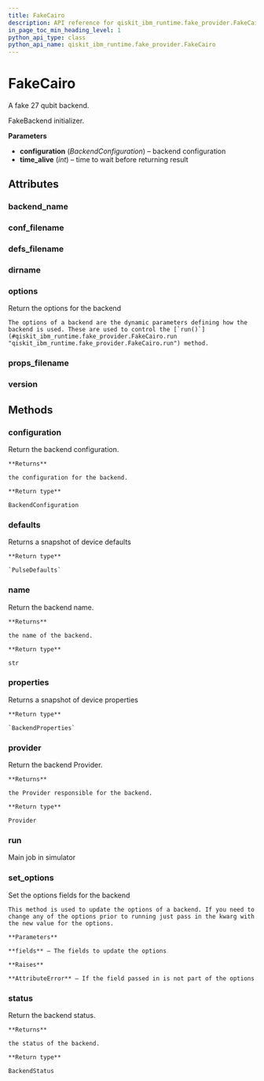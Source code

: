 ```yaml
---
title: FakeCairo
description: API reference for qiskit_ibm_runtime.fake_provider.FakeCairo
in_page_toc_min_heading_level: 1
python_api_type: class
python_api_name: qiskit_ibm_runtime.fake_provider.FakeCairo
---
```


# FakeCairo

<Class id="qiskit_ibm_runtime.fake_provider.FakeCairo" github="https://github.com/Qiskit/qiskit-ibm-runtime/tree/stable/0.21/qiskit_ibm_runtime/fake_provider/backends/cairo/fake_cairo.py#L31-L38" signature="FakeCairo">
  A fake 27 qubit backend.

  FakeBackend initializer.

  **Parameters**

  *   **configuration** (*BackendConfiguration*) – backend configuration
  *   **time\_alive** (*int*) – time to wait before returning result

  ## Attributes

  ### backend\_name

  <Attribute id="qiskit_ibm_runtime.fake_provider.FakeCairo.backend_name" name="backend_name" attributeValue="= 'fake_cairo'" />

  ### conf\_filename

  <Attribute id="qiskit_ibm_runtime.fake_provider.FakeCairo.conf_filename" name="conf_filename" attributeValue="= 'conf_cairo.json'" />

  ### defs\_filename

  <Attribute id="qiskit_ibm_runtime.fake_provider.FakeCairo.defs_filename" name="defs_filename" attributeValue="= 'defs_cairo.json'" />

  ### dirname

  <Attribute id="qiskit_ibm_runtime.fake_provider.FakeCairo.dirname" name="dirname" attributeValue="= '/home/runner/work/qiskit-ibm-runtime/qiskit-ibm-runtime/qiskit_ibm_runtime/fake_provider/backends/cairo'" />

  ### options

  <Attribute id="qiskit_ibm_runtime.fake_provider.FakeCairo.options" name="options">
    Return the options for the backend

    The options of a backend are the dynamic parameters defining how the backend is used. These are used to control the [`run()`](#qiskit_ibm_runtime.fake_provider.FakeCairo.run "qiskit_ibm_runtime.fake_provider.FakeCairo.run") method.
  </Attribute>

  ### props\_filename

  <Attribute id="qiskit_ibm_runtime.fake_provider.FakeCairo.props_filename" name="props_filename" attributeValue="= 'props_cairo.json'" />

  ### version

  <Attribute id="qiskit_ibm_runtime.fake_provider.FakeCairo.version" name="version" attributeValue="= 1" />

  ## Methods

  ### configuration

  <Function id="qiskit_ibm_runtime.fake_provider.FakeCairo.configuration" name="configuration" signature="configuration()">
    Return the backend configuration.

    **Returns**

    the configuration for the backend.

    **Return type**

    BackendConfiguration
  </Function>

  ### defaults

  <Function id="qiskit_ibm_runtime.fake_provider.FakeCairo.defaults" name="defaults" github="https://github.com/Qiskit/qiskit-ibm-runtime/tree/stable/0.21/qiskit_ibm_runtime/fake_provider/fake_pulse_backend.py#L29-L33" signature="defaults()">
    Returns a snapshot of device defaults

    **Return type**

    `PulseDefaults`
  </Function>

  ### name

  <Function id="qiskit_ibm_runtime.fake_provider.FakeCairo.name" name="name" signature="name()">
    Return the backend name.

    **Returns**

    the name of the backend.

    **Return type**

    str
  </Function>

  ### properties

  <Function id="qiskit_ibm_runtime.fake_provider.FakeCairo.properties" name="properties" github="https://github.com/Qiskit/qiskit-ibm-runtime/tree/stable/0.21/qiskit_ibm_runtime/fake_provider/fake_qasm_backend.py#L44-L48" signature="properties()">
    Returns a snapshot of device properties

    **Return type**

    `BackendProperties`
  </Function>

  ### provider

  <Function id="qiskit_ibm_runtime.fake_provider.FakeCairo.provider" name="provider" signature="provider()">
    Return the backend Provider.

    **Returns**

    the Provider responsible for the backend.

    **Return type**

    Provider
  </Function>

  ### run

  <Function id="qiskit_ibm_runtime.fake_provider.FakeCairo.run" name="run" github="https://github.com/Qiskit/qiskit-ibm-runtime/tree/stable/0.21/qiskit_ibm_runtime/fake_provider/fake_backend.py#L545-L574" signature="run(run_input, **kwargs)">
    Main job in simulator
  </Function>

  ### set\_options

  <Function id="qiskit_ibm_runtime.fake_provider.FakeCairo.set_options" name="set_options" signature="set_options(**fields)">
    Set the options fields for the backend

    This method is used to update the options of a backend. If you need to change any of the options prior to running just pass in the kwarg with the new value for the options.

    **Parameters**

    **fields** – The fields to update the options

    **Raises**

    **AttributeError** – If the field passed in is not part of the options
  </Function>

  ### status

  <Function id="qiskit_ibm_runtime.fake_provider.FakeCairo.status" name="status" signature="status()">
    Return the backend status.

    **Returns**

    the status of the backend.

    **Return type**

    BackendStatus
  </Function>
</Class>

